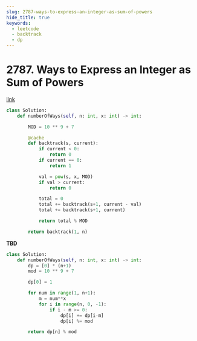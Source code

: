 ```yaml
---
slug: 2787-ways-to-express-an-integer-as-sum-of-powers
hide_title: true
keywords:
  - leetcode
  - backtrack
  - dp
---
```


# 2787. Ways to Express an Integer as Sum of Powers

[link](https://leetcode.com/problems/ways-to-express-an-integer-as-sum-of-powers/description/)


```python
class Solution:
    def numberOfWays(self, n: int, x: int) -> int:

        MOD = 10 ** 9 + 7

        @cache
        def backtrack(s, current):
            if current < 0:
                return 0
            if current == 0:
                return 1

            val = pow(s, x, MOD)
            if val > current:
                return 0

            total = 0
            total += backtrack(s+1, current - val)
            total += backtrack(s+1, current)

            return total % MOD

        return backtrack(1, n)
```

**TBD**

```python
class Solution:
    def numberOfWays(self, n: int, x: int) -> int:
        dp = [0] * (n+1)
        mod = 10 ** 9 + 7

        dp[0] = 1

        for num in range(1, n+1):
            m = num**x
            for i in range(n, 0, -1):
                if i - m >= 0:
                    dp[i] += dp[i-m]
                    dp[i] %= mod

        return dp[n] % mod
```
